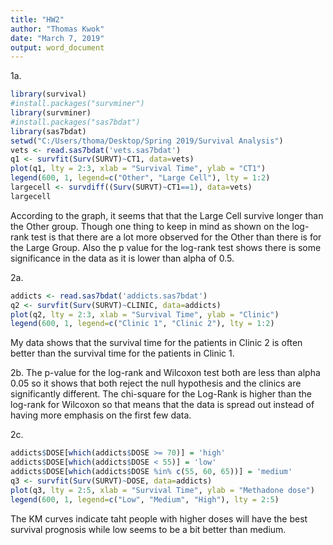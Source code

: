 ---
title: "HW2"
author: "Thomas Kwok"
date: "March 7, 2019"
output: word_document
---

1a. 

```{r}
library(survival)
#install.packages("survminer")
library(survminer)
#install.packages("sas7bdat")
library(sas7bdat)
setwd("C:/Users/thoma/Desktop/Spring 2019/Survival Analysis")
vets <- read.sas7bdat('vets.sas7bdat')
q1 <- survfit(Surv(SURVT)~CT1, data=vets)
plot(q1, lty = 2:3, xlab = "Survival Time", ylab = "CT1")
legend(600, 1, legend=c("Other", "Large Cell"), lty = 1:2)
largecell <- survdiff((Surv(SURVT)~CT1==1), data=vets)
largecell
```

According to the graph, it seems that that the Large Cell survive longer than the Other group. Though one thing to keep in mind as shown on the log-rank test is that there are a lot more observed for the Other than there is for the Large Group. Also the p value for the log-rank test shows there is some significance in the data as it is lower than alpha of 0.5.

2a.

```{r}
addicts <- read.sas7bdat('addicts.sas7bdat')
q2 <- survfit(Surv(SURVT)~CLINIC, data=addicts)
plot(q2, lty = 2:3, xlab = "Survival Time", ylab = "Clinic")
legend(600, 1, legend=c("Clinic 1", "Clinic 2"), lty = 1:2)
```

My data shows that the survival time for the patients in Clinic 2 is often better than the survival time for the patients in Clinic 1. 

2b. The p-value for the log-rank and Wilcoxon test both are less than alpha 0.05 so it shows that both reject the null hypothesis and the clinics are significantly different. The chi-square for the Log-Rank is higher than the log-rank for Wilcoxon so that means that the data is spread out instead of having more emphasis on the first few data.


2c.
```{r}
addicts$DOSE[which(addicts$DOSE >= 70)] = 'high'
addicts$DOSE[which(addicts$DOSE < 55)] = 'low'
addicts$DOSE[which(addicts$DOSE %in% c(55, 60, 65))] = 'medium'
q3 <- survfit(Surv(SURVT)~DOSE, data=addicts)
plot(q3, lty = 2:5, xlab = "Survival Time", ylab = "Methadone dose")
legend(600, 1, legend=c("Low", "Medium", "High"), lty = 2:5)
```

The KM curves indicate taht people with higher doses will have the best survival prognosis while low seems to be a bit better than medium. 